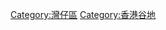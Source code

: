 {{Catnav|頁面分類|地理|地形|谷地|香港谷地}}

{{Commonscat|Happy Valley|Category:跑馬地}}
{{catmore}}
[[Category:灣仔區|Category:灣仔區]]

[[Category:香港谷地|Category:香港谷地]]